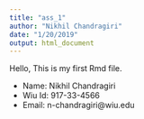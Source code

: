 ```yaml
---
title: "ass_1"
author: "Nikhil Chandragiri"
date: "1/20/2019"
output: html_document
---
```


Hello, This is my first Rmd file.

* Name: Nikhil Chandragiri
* Wiu Id: 917-33-4566
* Email: n-chandragiri@wiu.edu
